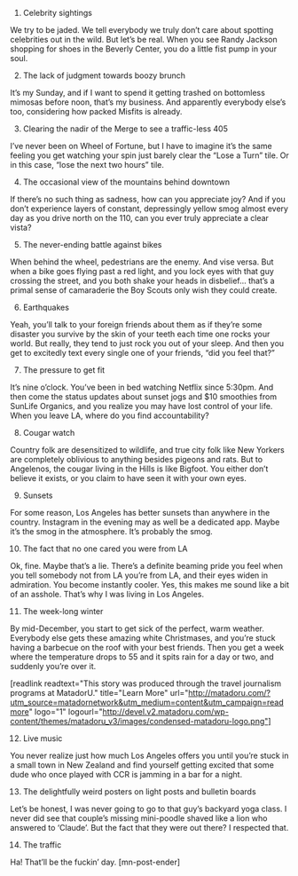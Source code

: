 

1. Celebrity sightings

We try to be jaded. We tell everybody we truly don’t care about spotting celebrities out in the wild. But let’s be real. When you see Randy Jackson shopping for shoes in the Beverly Center, you do a little fist pump in your soul.
 
2. The lack of judgment towards boozy brunch

It’s my Sunday, and if I want to spend it getting trashed on bottomless mimosas before noon, that’s my business. And apparently everybody else’s too, considering how packed Misfits is already.
 
3. Clearing the nadir of the Merge to see a traffic-less 405

I’ve never been on Wheel of Fortune, but I have to imagine it’s the same feeling you get watching your spin just barely clear the “Lose a Turn” tile. Or in this case, “lose the next two hours” tile.

4. The occasional view of the mountains behind downtown

If there’s no such thing as sadness, how can you appreciate joy? And if you don’t experience layers of constant, depressingly yellow smog almost every day as you drive north on the 110, can you ever truly appreciate a clear vista?
 
5. The never-ending battle against bikes

When behind the wheel, pedestrians are the enemy. And vise versa. But when a bike goes flying past a red light, and you lock eyes with that guy crossing the street, and you both shake your heads in disbelief… that’s a primal sense of camaraderie the Boy Scouts only wish they could create.
 
6. Earthquakes

Yeah, you’ll talk to your foreign friends about them as if they’re some disaster you survive by the skin of your teeth each time one rocks your world. But really, they tend to just rock you out of your sleep. And then you get to excitedly text every single one of your friends, “did you feel that?”
 
7. The pressure to get fit

It’s nine o’clock. You’ve been in bed watching Netflix since 5:30pm. And then come the status updates about sunset jogs and $10 smoothies from SunLife Organics, and you realize you may have lost control of your life. When you leave LA, where do you find accountability?
 
8. Cougar watch

Country folk are desensitized to wildlife, and true city folk like New Yorkers are completely oblivious to anything besides pigeons and rats. But to Angelenos, the cougar living in the Hills is like Bigfoot. You either don’t believe it exists, or you claim to have seen it with your own eyes.
 
9. Sunsets

For some reason, Los Angeles has better sunsets than anywhere in the country. Instagram in the evening may as well be a dedicated app. Maybe it’s the smog in the atmosphere. It’s probably the smog.
 
10. The fact that no one cared you were from LA

Ok, fine. Maybe that’s a lie. There’s a definite beaming pride you feel when you tell somebody not from LA you’re from LA, and their eyes widen in admiration. You become instantly cooler. Yes, this makes me sound like a bit of an asshole. That’s why I was living in Los Angeles.
 
11. The week-long winter

By mid-December, you start to get sick of the perfect, warm weather. Everybody else gets these amazing white Christmases, and you’re stuck having a barbecue on the roof with your best friends. Then you get a week where the temperature drops to 55 and it spits rain for a day or two, and suddenly you’re over it.

[readlink readtext="This story was produced through the travel journalism programs at MatadorU." title="Learn More" url="http://matadoru.com/?utm_source=matadornetwork&utm_medium=content&utm_campaign=readmore" logo="1" logourl="http://devel.v2.matadoru.com/wp-content/themes/matadoru_v3/images/condensed-matadoru-logo.png"]
 
12. Live music

You never realize just how much Los Angeles offers you until you’re stuck in a small town in New Zealand and find yourself getting excited that some dude who once played with CCR is jamming in a bar for a night.
 
13. The delightfully weird posters on light posts and bulletin boards

Let’s be honest, I was never going to go to that guy’s backyard yoga class. I never did see that couple’s missing mini-poodle shaved like a lion who answered to ‘Claude’. But the fact that they were out there? I respected that.

14. The traffic

Ha! That’ll be the fuckin’ day. [mn-post-ender]